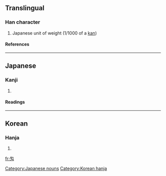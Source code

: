==Translingual==

===Han character===
{{Han char|rn=20|rad=勹|as=02|sn=4|four=|canj=心大 (PK), X心大 (XPK)}}

# Japanese unit of weight (1/1000 of a [[kan]])

====References====
{{Han ref|kx=0150.241|dkj=02502|dj=0339.150|hdz=10256.011|uh=5301|ud=21249}}

----

==Japanese==

===Kanji===
{{ja-kanji|grade=c|rs=勹02}}

# {{defn|Japanese}}

====Readings====
{{ja-readings|on=|kun=[[もんめ]] (momme)}}

[[Category:Japanese nouns]]

----

==Korean==

===Hanja===
{{ko-hanja|hangeul=[[문]]|rv=mun|mr=mun}}

# {{defn|Korean}}

[[Category:Korean hanja]]

[[fr:匁]]